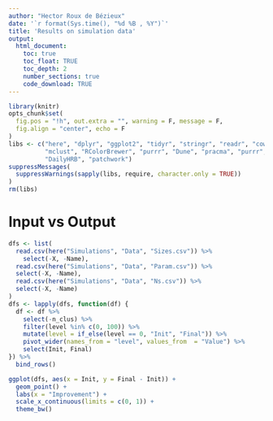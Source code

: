```yaml
---
author: "Hector Roux de Bézieux"
date: '`r format(Sys.time(), "%d %B , %Y")`'
title: 'Results on simulation data'
output:
  html_document:
    toc: true
    toc_float: TRUE
    toc_depth: 2
    number_sections: true
    code_download: TRUE
---
```


```r
library(knitr)
opts_chunk$set(
  fig.pos = "!h", out.extra = "", warning = F, message = F,
  fig.align = "center", echo = F
)
libs <- c("here", "dplyr", "ggplot2", "tidyr", "stringr", "readr", "cowplot",
          "mclust", "RColorBrewer", "purrr", "Dune", "pracma", "purrr",
          "DailyHRB", "patchwork")
suppressMessages(
  suppressWarnings(sapply(libs, require, character.only = TRUE))
)
rm(libs)
```

# Input vs Output 

```r
dfs <- list(
  read.csv(here("Simulations", "Data", "Sizes.csv")) %>%
    select(-X, -Name),
  read.csv(here("Simulations", "Data", "Param.csv")) %>%
  select(-X, -Name),
  read.csv(here("Simulations", "Data", "Ns.csv")) %>%
  select(-X, -Name)
)
dfs <- lapply(dfs, function(df) {
  df <- df %>%
    select(-n_clus) %>%
    filter(level %in% c(0, 100)) %>%
    mutate(level = if_else(level == 0, "Init", "Final")) %>%
    pivot_wider(names_from = "level", values_from  = "Value") %>%
    select(Init, Final)
}) %>%
  bind_rows()

ggplot(dfs, aes(x = Init, y = Final - Init)) +
  geom_point() +
  labs(x = "Improvement") +
  scale_x_continuous(limits = c(0, 1)) +
  theme_bw()
```